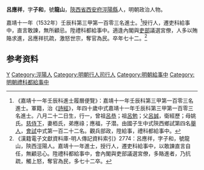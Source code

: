 {{明清人物信息框
| 姓名 = 呂應祥
| 原名 =
| 圖片名稱= 
| 圖片大小 =
| 圖片說明 = 
| 最高職務 = 禮科都給事中
| 國家 = 大明 
| 爵位 =
| 籍貫 = [[陝西省|陝西省]][[西安府|西安府]][[涇陽縣|涇陽縣]]
| 族裔 = 
| 旗籍 = 
| 字號 = 
| 諡號 =
| 出生日期 = 八月二十二日
| 出生地點 =
| 逝世日期 = 嘉靖四十三年（1564年）
| 逝世地點 =
| 墓葬 =
| 配偶 = 栢氏
| 親屬 = 曾祖[[呂恭|呂恭]]，祖[[呂勉|呂勉]]，父[[呂誠|呂誠]]，母姚氏
| 出身 =
* 嘉靖十一年壬辰科同進士出身
| 經歷 =
| 著作 =  
}}
'''呂應祥'''{{BD|1493年||1564年||}}，字'''子和'''，號'''龍山'''，[[陝西省|陝西省]][[西安府|西安府]][[涇陽縣|涇陽縣]]人，明朝政治人物。

嘉靖十一年（1532年）壬辰科第三甲第一百零三名進士。<ref>《嘉靖十一年壬辰科進士履曆便覽》：嘉靖十一年壬辰科第三甲第一百零三名進士。軍籍，治《[[詩經|詩經]]》，年四十歲中式嘉靖十一年壬辰科第三甲第一百零三名進士。八月二十二日生，行一，曾祖[[呂恭|呂恭]]；祖[[呂勉|呂勉]]；父[[呂誠|呂誠]]，衛經歷；母姚氏。[[慈侍下|慈侍下]]，妻栢氏，弟應祿；應福，子潜。由國子生中式陝西鄉試第四名[[舉人|舉人]]，[[會試|會試]]中式第一百二十二名。觀兵部政，陞給事，禮科都給事中。</ref>授行人，遷吏科給事中，直言敢諫，無所顧忌。陞禮科都給事中。適逢內閣與[[吏部|吏部]]議選宮僚，人多以賄賂求進，呂應祥抗疏，激怒世宗，奪官為民。卒年七十二。<ref>《漢籍電子文獻資料庫-明人傳記資料索引》2774：呂應祥，字子和，號龍山，陝西涇陽人。嘉靖十一年進士，授行人，遷吏科給事中，以敢諫直言自任，無顧忌心。陞禮科都給事中，會內閣與吏部議選宮僚，多賂進者，乃抗疏，觸上怒，奪官為民，多七十二卒。</ref>

== 参考资料 ==
{{reflist}}

{{嘉靖十一年壬辰科殿试金榜}}

{{Authority control}}
{{DEFAULTSORT:Lv呂}}
[[Category:呂姓|Y]]
[[Category:涇陽人|Category:涇陽人]]
[[Category:明朝行人司行人|Category:明朝行人司行人]]
[[Category:明朝給事中|Category:明朝給事中]]
[[Category:明朝禮科都給事中|Category:明朝禮科都給事中]]



{{明朝人物小作品}}
